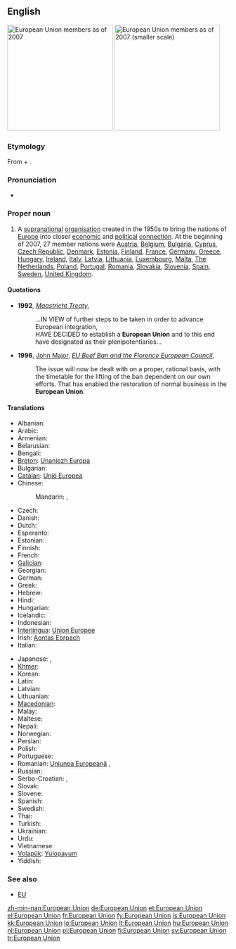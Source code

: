 {{wikipedia}}
==English==
[[Image:Location European Union.svg|thumb|right|240px|European Union members as of 2007]]
[[Image:EUenl-EU27.png|thumb|right|240px|European Union members as of 2007 (smaller scale)]]

===Etymology===
From {{term|European}} + {{term|union|Union}}.

===Pronunciation===
* {{IPA|/ˌjʊəɹəˈpiːən ˈjuːnjən/}}

===Proper noun===
{{en-proper noun|sg=[[European]] [[union|Union]]}}

# A [[supranational]] [[organisation]] created in the 1950s to bring the nations of [[Europe]] into closer [[economic]] and [[political]] [[connection]]. At the beginning of 2007, 27 member nations were [[Austria]], [[Belgium]], [[Bulgaria]], [[Cyprus]], [[Czech Republic]], [[Denmark]], [[Estonia]], [[Finland]], [[France]], [[Germany]], [[Greece]], [[Hungary]], [[Ireland]], [[Italy]], [[Latvia]], [[Lithuania]], [[Luxembourg]], [[Malta]], [[The Netherlands]], [[Poland]], [[Portugal]], [[Romania]], [[Slovakia]], [[Slovenia]], [[Spain]], [[Sweden]], [[United Kingdom]].

====Quotations====
* '''1992''', ''[[w:Maastricht Treaty|Maastricht Treaty]]'',
*: ...IN VIEW of further steps to be taken in order to advance European integration,<br/>HAVE DECIDED to establish a '''European Union''' and to this end have designated as their plenipotentiaries...
* '''1996''', [[w:John Major|John Major]], ''[[s:EU Beef Ban and the Florence European Council|EU Beef Ban and the Florence European Council]]'',
*: The issue will now be dealt with on a proper, rational basis, with the timetable for the lifting of the ban dependent on our own efforts. That has enabled the restoration of normal business in the '''European Union'''.

====Translations====
{{trans-top|The European Union}}
* Albanian: {{t+|sq|Bashkimi Evropian|xs=Albanian}}
* Arabic: {{t|ar|الاتحاد الأوروبي|m|tr=al-ittaHaad al'-uruubiy|sc=Arab}}
* Armenian: {{t-|hy|Եվրամիություն|tr=Evramiut’yun}}
* Belarusian: {{t|be|Еўрапейскі Саюз|m|tr=Jeŭrapéjski Sajúz|sc=Cyrl}}
* Bengali: {{t|bn|ইউরোপীয় ইউনিয়ন|sc=Beng}}
* [[Breton]]: [[Unaniezh Europa]]
* Bulgarian: {{t|bg|Европейски съюз|m|tr=Evropéjski sǎjúz|sc=Cyrl}}
* [[Catalan]]: [[Unió Europea]] {{f}}
* Chinese:
*: Mandarin: {{t-|cmn|歐洲聯盟|sc=Hani}}, {{t-|cmn|欧洲联盟|tr=Ōuzhōu Liánméng|sc=Hani}}
* Czech: {{t-|cs|Evropská unie|f}}
* Danish: {{t|da|Europæiske Union}}
* Dutch: {{t+|nl|Europese Unie|f}}
* Esperanto: {{t|eo|Eŭropa Unio}}
* Estonian: {{t-|et|Euroopa Liit}}
* Finnish: {{t+|fi|Euroopan unioni}}
* French: {{t+|fr|Union européenne|f}}
* [[Galician]]: {{t-|gl|Unión Europea|f|xs=Galician}}
* Georgian: {{t|ka|ევროპის კავშირი|sc=Geor}}
* German: {{t+|de|Europäische Union|f}}
* Greek: {{t|el|Ευρωπαϊκή Ένωση|f|tr=Evropaïkí Énosi|sc=Grek}}
* Hebrew: {{t|he|האיחוד האירופי|m|tr=ha-Ikhud ha-Eropi|sc=Hebr}}
* Hindi: {{t|hi|यूरोपीय संघ|tr=yūrōpīya saṅgh|sc=Deva}}
* Hungarian: {{t+|hu|Európai Unió}}
* Icelandic: {{t+|is|Evrópusambandið|n}}
* Indonesian: {{t|id|Uni Eropa|xs=Indonesian}}
* [[Interlingua]]: [[Union Europee]]
* Irish: [[Aontas Eorpach]]
* Italian: {{t-|it|Unione Europea}}
{{trans-mid}}
* Japanese: {{t|ja|欧州連合|tr=おうしゅうれんごう, Ōshū-rengō|sc=Jpan}},  {{t|ja|ヨーロッパ連合|tr=Yōroppa-rengō|sc=Jpan}}
* [[Khmer]]: {{t|km|សហភាពអឺរ៉ុប|sc=Khmr}}
* Korean: {{t|ko|유럽연합|tr=Yureopyeonhap|sc=Kore}}
* Latin: {{t|la|Unio Europaea}}
* Latvian: {{t|lv|Eiropas Savienība|f}}
* Lithuanian: {{t+|lt|Europos Sąjunga|xs=Lithuanian}}
* [[Macedonian]]: {{t-|mk|Европска Унија|f|tr=Évropska Únija}}
* Malay: {{t|ms|Kesatuan Eropah}}
* Maltese: {{t|mt|Unjoni Ewropea}}
* Nepali: {{t|ne|युरोपेली संघ|sc=Deva}}
* Norwegian: {{t|no|Europeiske Union}}
* Persian: {{t|fa|اتحادیه اروپا|sc=fa-Arab}}
* Polish: {{t+|pl|Unia Europejska|f}}
* Portuguese: {{t|pt|União Europeia|f}}
* Romanian: [[Uniunea Europeană]] {{f}},  {{t|ro|Uniunea Europeană|f}}
* Russian: {{t|ru|Европейский союз|m|tr=Jevropéjskij sojúz}}
* Serbo-Croatian: {{t|sh|Европска унија|f|sc=Cyrl}},  {{t|sh|Evropska unija|f}}
* Slovak: {{t|sk|Európska únia|f}}
* Slovene: {{t|sl|Evropska unija|f}}
* Spanish: {{t+|es|Unión Europea|f}}
* Swedish: {{t+|sv|Europeiska unionen}}
* Thai: {{t|th|สหภาพยุโรป|tr=sà-hà-pâap yú-rôhp|sc=Thai}}
* Turkish: {{t+|tr|Avrupa Birliği}}
* Ukrainian: {{t|uk|Європейський Союз|m|tr=Jevropéjs'kyj sojúz|sc=Cyrl}}
* Urdu: {{t|ur|یورپی اتحاد|sc=ur-Arab}}
* Vietnamese: {{t|vi|liên minh châu Âu}}
* [[Volapük]]: [[Yulopayum]]
* Yiddish: {{t|yi|אייראפעישער פארבאנד|sc=yi-Hebr}}
{{trans-bottom}}

===See also===
* [[EU]]

[[zh-min-nan:European Union]]
[[de:European Union]]
[[et:European Union]]
[[el:European Union]]
[[fr:European Union]]
[[fy:European Union]]
[[is:European Union]]
[[kk:European Union]]
[[lo:European Union]]
[[lt:European Union]]
[[hu:European Union]]
[[nl:European Union]]
[[pl:European Union]]
[[fi:European Union]]
[[sv:European Union]]
[[tr:European Union]]